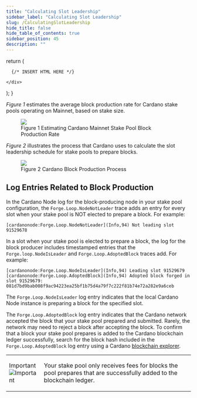 ```yaml
---
title: "Calculating Slot Leadership"
sidebar_label: "Calculating Slot Leadership"
slug: /CalculatingSlotLeadership
hide_title: false
hide_table_of_contents: true
sidebar_position: 45
description: ""
---
```



  return (
    <div>

      {/* INSERT HTML HERE */}

    </div>
  );
}

<!-- <HTMLContent /> -->

<p><i>Figure 1</i> estimates the average block production rate for Cardano stake pools operating on Mainnet, based on stake size.</p>

<figure>
  <img src="img/EstimatingBlockProduction.png" />
  <figcaption>Figure 1 Estimating Cardano Mainnet Stake Pool Block Production Rate</figcaption>
</figure>

<p><i>Figure 2</i> illustrates the process that Cardano uses to calculate the slot leadership schedule for stake pools to prepare blocks.</p>

<figure>
  <img src="img/BlockProductionProcess.png" />
  <figcaption>Figure 2 Cardano Block Production Process</figcaption>
</figure>

## Log Entries Related to Block Production

In the Cardano Node log for the block-producing node in your stake pool configuration, the `Forge.Loop.NodeNotLeader` trace adds an entry for every slot when your stake pool is NOT elected to prepare a block. For example:

```
[cardanonode:Forge.Loop.NodeNotLeader](Info,94) Not leading slot 91529678
```

In a slot when your stake pool is elected to prepare a block, the log for the block producer includes timestamped entries that the `Forge.loop.NodeIsLeader` and `Forge.Loop.AdoptedBlock` traces add. For example:

```
[cardanonode:Forge.Loop.NodeIsLeader](Info,94) Leading slot 91529679
[cardanonode:Forge.Loop.AdoptedBlock](Info,94) Adopted block forged in slot 91529679: 081d7bd9bab008f9ac94223ea25bf1b75d4a79f7c222f81b74e72a282e9a6ceb
```

<!-- October 1, 2025 - The sample log entries are taken from an instance of Cardano Node operating in the Preview Testnet environment. -->

The `Forge.Loop.NodeIsLeader` log entry indicates that the local Cardano Node instance is preparing a block for the specified slot.

The `Forge.Loop.AdoptedBlock` log entry indicates that the Cardano network accepted the block that your stake pool prepared and submitted. Rarely, the network may need to reject a block after accepting the block. To confirm that a block your stake pool prepares is added to the Cardano blockchain ledger successfully, search for the block hash included in the `Forge.Loop.AdoptedBlock` log entry using a Cardano [blockchain explorer](https://explorer.cardano.org/).

<table class="box">
  <tbody>
    <tr>
      <td class="boxLabel"><p class="boxLabel">Important<br /><img src="img/BoxImportant.png" alt="Important" /></p></td>
      <td class="boxText"><p class="boxText">Your stake pool only receives fees for blocks the pool prepares that are successfully added to the blockchain ledger.</p></td>
    </tr>
  </tbody>
</table>

